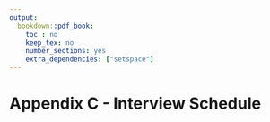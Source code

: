 ```yaml
---
output:
  bookdown::pdf_book:
    toc : no
    keep_tex: no
    number_sections: yes
    extra_dependencies: ["setspace"]
---
```

# Appendix C - Interview Schedule